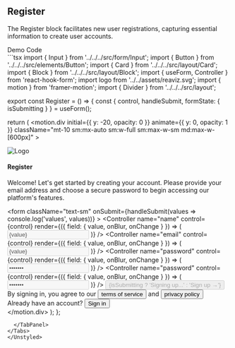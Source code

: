 
<Meta title="Blocks/Authentication/Register" />

## Register
The Register block facilitates new user registrations, capturing essential information to create user accounts.

<Unstyled>
  <Tabs direction="rtl">
    <TabList>
      <Tab className="light:text-white">
        Demo
      </Tab>
      <Tab className="light:text-white">
        Code
      </Tab>
    </TabList>
    <TabPanel>
      <div className="flex flex-col border justify-center items-center min-h-[840px] border-gray-700 light:bg-white light:text-black">
        <Register />
      </div>
    </TabPanel>
    <TabPanel>
  ```tsx
import { Input } from '../../../src/form/Input';
import { Button } from '../../../src/elements/Button';
import { Card } from '../../../src/layout/Card';
import { Block } from '../../../src/layout/Block';
import { useForm, Controller } from 'react-hook-form';
import logo from '../../assets/reaviz.svg';
import { motion } from 'framer-motion';
import { Divider } from '../../../src/layout';

export const Register = () => {
  const {
    control,
    handleSubmit,
    formState: { isSubmitting }
  } = useForm();

  return (
    <motion.div
      initial={{ y: -20, opacity: 0 }}
      animate={{ y: 0, opacity: 1 }}
      className="mt-10 sm:mx-auto sm:w-full sm:max-w-sm md:max-w-[600px]"
    >
      <Card className="w-full p-12">
        <div className="flex flex-col items-center justify-center pt-2 mb-5">
          <img src={logo} alt="Logo" className="h-11 w-auto mb-2" />
          <h4 className="text-2xl font-sans font-bold mb-0">Register</h4>
          <p className="text-base text-panel-secondary-content font-sans text-center">
            Welcome! Let's get started by creating your account. Please provide
            your email address and choose a secure password to begin accessing
            our platform's features.
          </p>
        </div>
        <form
          className="text-sm"
          onSubmit={handleSubmit(values => console.log('values', values))}
        >
          <Block label="Name">
            <Controller
              name="name"
              control={control}
              render={({ field: { value, onBlur, onChange } }) => (
                <Input
                  name="name"
                  disabled={isSubmitting}
                  placeholder="John Doe"
                  value={value}
                  type="text"
                  onChange={onChange}
                  onBlur={onBlur}
                />
              )}
            />
          </Block>
          <Block label="Email">
            <Controller
              name="email"
              control={control}
              render={({ field: { value, onBlur, onChange } }) => (
                <Input
                  name="email"
                  disabled={isSubmitting}
                  placeholder="jon@goodcode.us"
                  value={value}
                  type="email"
                  onChange={onChange}
                  onBlur={onBlur}
                />
              )}
            />
          </Block>
          <Block label="Password">
            <Controller
              name="password"
              control={control}
              render={({ field: { value, onBlur, onChange } }) => (
                <Input
                  name="password"
                  disabled={isSubmitting}
                  placeholder="something secret"
                  value={value}
                  type="password"
                  onChange={onChange}
                  onBlur={onBlur}
                />
              )}
            />
          </Block>
          <Block label="Confirm Password">
            <Controller
              name="password"
              control={control}
              render={({ field: { value, onBlur, onChange } }) => (
                <Input
                  name="password"
                  disabled={isSubmitting}
                  placeholder="something secret"
                  value={value}
                  type="password"
                  onChange={onChange}
                  onBlur={onBlur}
                />
              )}
            />
          </Block>
          <Button
            type="submit"
            fullWidth
            variant="filled"
            color="primary"
            className="mt-5 mb-2 flex items-center gap-2 self-stretch !text-lg bg-button-gradient hover:bg-button-gradient-hover focus:bg-button-gradient-focus focus:outline-none transition-colors"
            disabled={isSubmitting}
          >
            {isSubmitting ? 'Signing up...' : 'Sign up →'}
          </Button>
          <div className="mt-5 text-center text-sm text-panel-secondary-content">
            By signing in, you agree to our
            <Button variant="text" color="primary">
              terms of service
            </Button>
            and
            <Button variant="text" color="primary">
              privacy policy
            </Button>
          </div>
          <Divider className="mt-5 mb-5" variant="gradient" />
          <div className="mt-5 text-center text-panel-secondary-content text-sm">
            Already have an account?
            <Button variant="text" color="primary">
              Sign in
            </Button>
          </div>
        </form>
      </Card>
    </motion.div>
  );
};
  ```
    </TabPanel>
  </Tabs>
</Unstyled>
